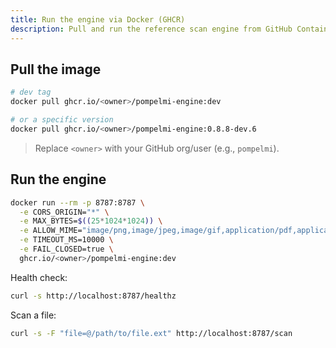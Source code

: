 ```yaml
---
title: Run the engine via Docker (GHCR)
description: Pull and run the reference scan engine from GitHub Container Registry.
---
```


## Pull the image

```bash
# dev tag
docker pull ghcr.io/<owner>/pompelmi-engine:dev

# or a specific version
docker pull ghcr.io/<owner>/pompelmi-engine:0.8.8-dev.6
```

> Replace `<owner>` with your GitHub org/user (e.g., `pompelmi`).

## Run the engine

```bash
docker run --rm -p 8787:8787 \
  -e CORS_ORIGIN="*" \
  -e MAX_BYTES=$((25*1024*1024)) \
  -e ALLOW_MIME="image/png,image/jpeg,image/gif,application/pdf,application/zip,text/plain,application/octet-stream" \
  -e TIMEOUT_MS=10000 \
  -e FAIL_CLOSED=true \
  ghcr.io/<owner>/pompelmi-engine:dev
```

Health check:

```bash
curl -s http://localhost:8787/healthz
```

Scan a file:

```bash
curl -s -F "file=@/path/to/file.ext" http://localhost:8787/scan
```
